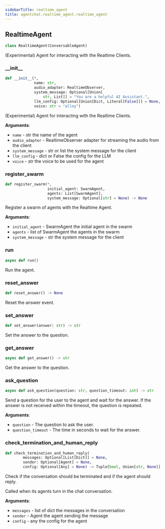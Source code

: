 ```yaml
---
sidebarTitle: realtime_agent
title: agentchat.realtime_agent.realtime_agent
---
```


## RealtimeAgent

```python
class RealtimeAgent(ConversableAgent)
```

(Experimental) Agent for interacting with the Realtime Clients.

### \_\_init\_\_

```python
def __init__(*,
             name: str,
             audio_adapter: RealtimeObserver,
             system_message: Optional[Union[
                 str, List]] = "You are a helpful AI Assistant.",
             llm_config: Optional[Union[Dict, Literal[False]]] = None,
             voice: str = "alloy")
```

(Experimental) Agent for interacting with the Realtime Clients.

**Arguments**:

- `name` - str
  the name of the agent
- `audio_adapter` - RealtimeObserver
  adapter for streaming the audio from the client
- `system_message` - str or list
  the system message for the client
- `llm_config` - dict or False
  the config for the LLM
- `voice` - str
  the voice to be used for the agent

### register\_swarm

```python
def register_swarm(*,
                   initial_agent: SwarmAgent,
                   agents: List[SwarmAgent],
                   system_message: Optional[str] = None) -> None
```

Register a swarm of agents with the Realtime Agent.

**Arguments**:

- `initial_agent` - SwarmAgent
  the initial agent in the swarm
- `agents` - list of SwarmAgent
  the agents in the swarm
- `system_message` - str
  the system message for the client

### run

```python
async def run()
```

Run the agent.

### reset\_answer

```python
def reset_answer() -> None
```

Reset the answer event.

### set\_answer

```python
def set_answer(answer: str) -> str
```

Set the answer to the question.

### get\_answer

```python
async def get_answer() -> str
```

Get the answer to the question.

### ask\_question

```python
async def ask_question(question: str, question_timeout: int) -> str
```

Send a question for the user to the agent and wait for the answer.
If the answer is not received within the timeout, the question is repeated.

**Arguments**:

- `question` - The question to ask the user.
- `question_timeout` - The time in seconds to wait for the answer.

### check\_termination\_and\_human\_reply

```python
def check_termination_and_human_reply(
        messages: Optional[List[Dict]] = None,
        sender: Optional[Agent] = None,
        config: Optional[Any] = None) -> Tuple[bool, Union[str, None]]
```

Check if the conversation should be terminated and if the agent should reply.

Called when its agents turn in the chat conversation.

**Arguments**:

- `messages` - list of dict
  the messages in the conversation
- `sender` - Agent
  the agent sending the message
- `config` - any
  the config for the agent

